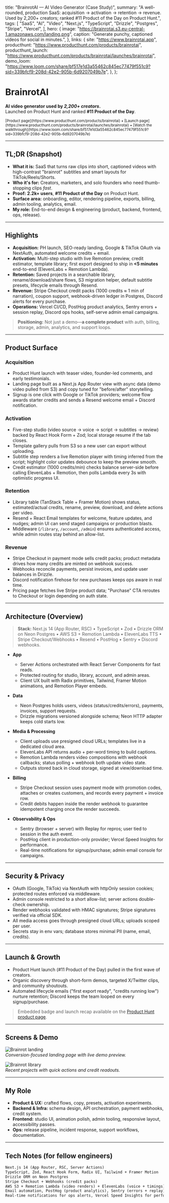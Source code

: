   title: "BrainrotAI — AI Video Generator (Case Study)",
  summary:
    "A well-rounded, production SaaS: acquisition → activation → retention → revenue. Used by 2,200+ creators; ranked #11 Product of the Day on Product Hunt.",
  tags: [
    "SaaS",
    "AI",
    "Video",
    "Next.js",
    "TypeScript",
    "Drizzle",
    "Postgres",
    "Stripe",
    "Vercel",
  ],
  hero: {
    image: "https://brainrotai.s3.eu-central-1.amazonaws.com/landing.png",
    caption: "Generate punchy, captioned videos for social in minutes.",
  },
  links: {
    site: "https://www.brainrotai.app",
    producthunt: "https://www.producthunt.com/products/brainrotai",
    producthunt_launch:
      "https://www.producthunt.com/products/brainrotai/launches/brainrotai",
    demo_loom:
      "https://www.loom.com/share/bf517e1d3a55462c845ec77479f551c9?sid=339bfcf9-208d-42e2-905b-6d9207049b7e",
  },
};

# BrainrotAI

**AI video generator used by _2,200+ creators_.**  
Launched on Product Hunt and ranked **#11 Product of the Day**.

<small>
[Product page](https://www.producthunt.com/products/brainrotai) •
[Launch page](https://www.producthunt.com/products/brainrotai/launches/brainrotai) •
[Watch the walkthrough](https://www.loom.com/share/bf517e1d3a55462c845ec77479f551c9?sid=339bfcf9-208d-42e2-905b-6d9207049b7e)
</small>

---

## TL;DR (Snapshot)

- **What it is:** SaaS that turns raw clips into short, captioned videos with high-contrast "brainrot" subtitles and smart layouts for TikTok/Reels/Shorts.
- **Who it's for:** Creators, marketers, and solo founders who need thumb-stopping clips _fast_.
- **Proof:** **2.2k+ users**, **#11 Product of the Day** on Product Hunt.
- **Surface area:** onboarding, editor, rendering pipeline, exports, billing, admin tooling, analytics, email.
- **My role:** End-to-end design & engineering (product, backend, frontend, ops, release).

---

## Highlights

- **Acquisition:** PH launch, SEO-ready landing, Google & TikTok OAuth via NextAuth, automated welcome credits + email.
- **Activation:** Multi-step studio with live Remotion preview, credit estimator, template library; first export designed to ship in **\<5 minutes** end-to-end (ElevenLabs + Remotion Lambda).
- **Retention:** Saved projects in a searchable library, rename/download/share flows, S3 migration helper, default subtitle presets, lifecycle emails through Resend.
- **Revenue:** Stripe Checkout credit packs (1000 credits ≈ 1 min of narration), coupon support, webhook-driven ledger in Postgres, Discord alerts for every purchase.
- **Operations:** Vercel CI/CD, PostHog product analytics, Sentry errors + session replay, Discord ops hooks, self-serve admin email campaigns.

> **Positioning:** Not just a demo—**a complete product** with auth, billing, storage, admin, analytics, and support loops.

---

## Product Surface

### Acquisition

- Product Hunt launch with teaser video, founder-led comments, and early testimonials.
- Landing page built as a Next.js App Router view with async data (demo video pulled from S3) and copy tuned for "before/after" storytelling.
- Signup is one click with Google or TikTok providers; welcome flow awards starter credits and sends a Resend welcome email + Discord notification.

### Activation

- Five-step studio (video source → voice → script → subtitles → review) backed by React Hook Form + Zod; local storage resume if the tab closes.
- Template gallery pulls from S3 so a new user can export without uploading.
- Subtitle step renders a live Remotion player with timing inferred from the script; highlight color updates debounce to keep the preview smooth.
- Credit estimator (1000 credits/min) checks balance server-side before calling ElevenLabs + Remotion, then polls Lambda every 3s with optimistic progress UI.

### Retention

- Library table (TanStack Table + Framer Motion) shows status, estimated/actual credits, rename, preview, download, and delete actions per video.
- Resend + React Email templates for welcome, feature updates, and nudges; admin UI can send staged campaigns or production blasts.
- Middleware (`/library`, `/account`, `/admin`) ensures authenticated access, while admin routes stay behind an allow-list.

### Revenue

- Stripe Checkout in payment mode sells credit packs; product metadata drives how many credits are minted on webhook success.
- Webhooks reconcile payments, persist invoices, and update user balances in Drizzle.
- Discord notification firehose for new purchases keeps ops aware in real time.
- Pricing page fetches live Stripe product data; "Purchase" CTA reroutes to Checkout or login depending on auth state.

---

## Architecture (Overview)

> **Stack:** Next.js 14 (App Router, RSC) • TypeScript • Zod • Drizzle ORM on Neon Postgres • AWS S3 + Remotion Lambda • ElevenLabs TTS • Stripe Checkout/Webhooks • Resend • PostHog • Sentry • Discord webhooks.

- **App**

  - Server Actions orchestrated with React Server Components for fast reads.
  - Protected routing for studio, library, account, and admin areas.
  - Client UX built with Radix primitives, Tailwind, Framer Motion animations, and Remotion Player embeds.

- **Data**

  - Neon Postgres holds users, videos (status/credits/errors), payments, invoices, support requests.
  - Drizzle migrations versioned alongside schema; Neon HTTP adapter keeps cold starts low.

- **Media & Processing**

  - Client uploads use presigned cloud URLs; templates live in a dedicated cloud area.
  - ElevenLabs API returns audio + per-word timing to build captions.
  - Remotion Lambda renders video compositions with webhook callbacks; status polling + webhook both update video state.
  - Outputs stored back in cloud storage, signed at view/download time.

- **Billing**

  - Stripe Checkout session uses payment mode with promotion codes, attaches or creates customers, and records every payment + invoice row.
  - Credit debits happen inside the render webhook to guarantee idempotent charging once the render succeeds.

- **Observability & Ops**
  - Sentry (browser + server) with Replay for repros; user tied to session in the auth event.
  - PostHog client in production-only provider; Vercel Speed Insights for performance.
  - Real-time notifications for signup/purchase; admin email console for campaigns.

---

## Security & Privacy

- OAuth (Google, TikTok) via NextAuth with httpOnly session cookies; protected routes enforced via middleware.
- Admin console restricted to a short allow-list; server actions double-check ownership.
- Render webhooks validated with HMAC signatures; Stripe signatures verified via official SDK.
- All media access goes through presigned cloud URLs; uploads scoped per user.
- Secrets stay in env vars; database stores minimal PII (name, email, credits).

---

## Launch & Growth

- Product Hunt launch (#11 Product of the Day) pulled in the first wave of creators.
- Organic discovery through short-form demos, targeted X/Twitter clips, and community shoutouts.
- Automated lifecycle emails ("first export ready", "credits running low") nurture retention; Discord keeps the team looped on every signup/purchase.

> Embedded badge and launch recap available on the [Product Hunt product page](https://www.producthunt.com/products/brainrotai).

---

## Screens & Demo

![Brainrot landing](https://brainrotai.s3.eu-central-1.amazonaws.com/landing.png)  
_Conversion-focused landing page with live demo preview._

![Brainrot library](https://brainrotai.s3.eu-central-1.amazonaws.com/library.png)  
_Recent projects with quick actions and credit readouts._

---

## My Role

- **Product & UX:** crafted flows, copy, presets, activation experiments.
- **Backend & Infra:** schema design, API orchestration, payment webhooks, credit system.
- **Frontend:** studio UI, animation polish, admin tooling, responsive layout, accessibility passes.
- **Ops:** release pipeline, incident response, support workflows, documentation.

---

## Tech Notes (for fellow engineers)

```txt
Next.js 14 (App Router, RSC, Server Actions)
TypeScript, Zod, React Hook Form, Radix UI, Tailwind + Framer Motion
Drizzle ORM on Neon Postgres
Stripe Checkout + Webhooks (credit packs)
AWS S3 + Remotion Lambda (video renders) + ElevenLabs (voice + timings)
Email automation, PostHog (product analytics), Sentry (errors + replay)
Real-time notifications for ops alerts, Vercel Speed Insights for performance
```

